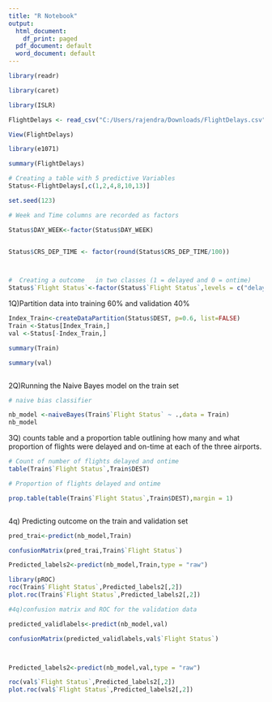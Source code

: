 ---
title: "R Notebook"
output:
  html_document:
    df_print: paged
  pdf_document: default
  word_document: default
---

```{r}
library(readr)

library(caret)

library(ISLR)

FlightDelays <- read_csv("C:/Users/rajendra/Downloads/FlightDelays.csv")

View(FlightDelays)

library(e1071)

summary(FlightDelays)
```


```{r}
# Creating a table with 5 predictive Variables
Status<-FlightDelays[,c(1,2,4,8,10,13)]

set.seed(123)

# Week and Time columns are recorded as factors

Status$DAY_WEEK<-factor(Status$DAY_WEEK)


Status$CRS_DEP_TIME <- factor(round(Status$CRS_DEP_TIME/100))



#  Creating a outcome   in two classes (1 = delayed and 0 = ontime)
Status$`Flight Status`<-factor(Status$`Flight Status`,levels = c("delayed","ontime"),labels=c(1,0))


```


 1Q)Partition data into training 60%  and validation 40%

```{r}

Index_Train<-createDataPartition(Status$DEST, p=0.6, list=FALSE)
Train <-Status[Index_Train,]
val <-Status[-Index_Train,]

summary(Train)

summary(val)



```






2Q)Running the Naive Bayes model on the train set

```{r}
# naive bias classifier

nb_model <-naiveBayes(Train$`Flight Status` ~ .,data = Train)
nb_model

```

3Q)  counts table and a proportion table outlining how many and what proportion of flights were delayed and on-time at each of the three airports.


```{r}

# Count of number of flights delayed and ontime
table(Train$`Flight Status`,Train$DEST)

# Proportion of flights delayed and ontime

prop.table(table(Train$`Flight Status`,Train$DEST),margin = 1)



```




4q) Predicting outcome on the train and  validation set 
 
 
```{r}
pred_trai<-predict(nb_model,Train)

confusionMatrix(pred_trai,Train$`Flight Status`)

Predicted_labels2<-predict(nb_model,Train,type = "raw")

library(pROC)
roc(Train$`Flight Status`,Predicted_labels2[,2])
plot.roc(Train$`Flight Status`,Predicted_labels2[,2])

```


```{r}
#4q)confusion matrix and ROC for the validation data

predicted_validlabels<-predict(nb_model,val)

confusionMatrix(predicted_validlabels,val$`Flight Status`)



Predicted_labels2<-predict(nb_model,val,type = "raw")

roc(val$`Flight Status`,Predicted_labels2[,2])
plot.roc(val$`Flight Status`,Predicted_labels2[,2])


```

